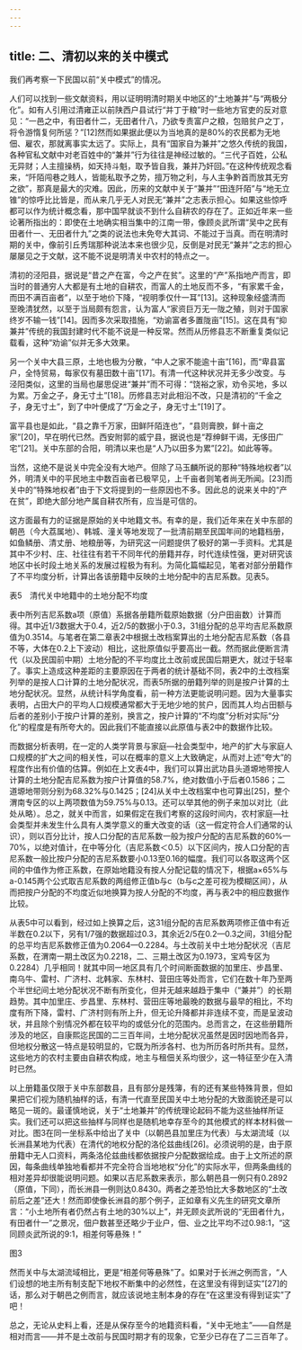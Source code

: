 ```yaml
---
---
---
```

title: 二、清初以来的关中模式
---




我们再考察一下民国以前“关中模式”的情况。

人们可以找到一些文献资料，用以证明明清时期关中地区的“土地兼并”与“两极分化”。如有人引用过清雍正以前陕西户县试行“并丁于粮”时一些地方官吏的反对意见：“一邑之中，有田者什二，无田者什八，乃欲专责富户之粮，包赔贫户之丁，将令游惰复何所惩？”[12]然而如果据此便以为当地真的是80%的农民都为无地佃、雇农，那就离事实太远了。实际上，具有“国家自为兼并”之悠久传统的我国，各种官私文献中对老百姓中的“兼并”行为往往是神经过敏的。“三代子百姓，公私无异财；人主擅操柄，如天持斗魁，取予皆自我，兼并乃奸回。”在这种传统观念看来，“阡陌闯巷之贱人，皆能私取予之势，擅万物之利，与人主争黔首而放其无穷之欲”，那真是最大的灾难。因此，历来的文献中关于“兼并”“田连阡陌”与“地无立锥”的惊呼比比皆是，而从来几乎无人对民无“兼并”之志表示担心。如果这些惊呼都可以作为统计概念看，那中国早就谈不到什么自耕农的存在了。正如近年来一些论著所指出的：即使在土地确实相当集中的江南一带，像顾炎武所谓“吴中之民有田者什一、无田者什九”之类的说法也未免夸大其词、不能过于当真。而在明清时期的关中，像前引丘秀瑞那种说法本来也很少见，反倒是对民无“兼并”之志的担心屡屡见之于文献，这不能不说是明清关中农村的特点之一。

清初的泾阳县，据说是“昔之产在富，今之产在贫”。这里的“产”系指地产而言，即当时的普通穷人大都是有土地的自耕农，而富人的土地反而不多，“有家累千金，而田不满百亩者”，以至于地价下降，“视明季仅什一耳”[13]。这种现象经盛清而至晚清犹然，以至于当局颇有怨言，认为富人“家资巨万无一陇之殖，则对于国家终岁不输一钱”[14]。因而多次采取措施，“劝谕富者多置陇亩”[15]。这在具有“抑兼并”传统的我国封建时代不能不说是一种反常。然而从历修县志不断重复类似记载看，这种“劝谕”似并无多大效果。

另一个关中大县三原，土地也极为分散，“中人之家不能逾十亩”[16]，而“卑县富户，全恃贸易，每家仅有墓田数十亩”[17]。有清一代这种状况并无多少改变。与泾阳类似，这里的当局也屡思促进“兼并”而不可得：“饶裕之家，劝令买地，多以为累。万金之子，身无寸土”[18]。历修县志对此相沿不改，只是清初的“千金之子，身无寸土”，到了中叶便成了“万金之子，身无寸土”[19]了。

富平县也是如此，“县之靠千万家，田鲜阡陌连也”，“县则膏腴，鲜十亩之家”[20]，早在明代已然。西安附郭的威宁县，据说也是“荐绅鲜干谒，无侈田广宅”[21]。关中东部的合阳，明清以来也是“人乃以田多为累”[22]。如此等等。

当然，这绝不是说关中完全没有大地产。但除了马玉麟所说的那种“特殊地权者”以外，明清关中的平民地主中数百亩者已极罕见，上千亩者则笔者尚无所闻。[23]而关中的“特殊地权者”由于下文将提到的一些原因也不多。因此总的说来关中的“产在贫”，即绝大部分地产属自耕农所有，应当是可信的。

这方面最有力的证据是原始的关中地籍文书。有幸的是，我们近年来在关中东部的朝邑（今大荔属地）、韩城、潼关等地发现了一批清前期至民国年间的地籍档册，如鱼鳞册、清丈册、地粮册等，为研究这一问题提供了极好的第一手资料。尤其是其中不少村、庄、社往往有若干不同年代的册籍并存，时代连续性强，更对研究该地区中长时段土地关系的发展过程极为有利。为简化篇幅起见，笔者对部分册籍作了不平均度分析，计算出各该册籍中反映的土地分配中的吉尼系数。见表5。

表5　清代关中地籍中的土地分配不均度





表中所列吉尼系数a项（原值）系据各册籍所载原始数据（分户田亩数）计算而得。其中近1/3数据大于0.4，近2/5的数据小于0.3，31组分配的总平均吉尼系数原值为0.3514。与笔者在第二章表2中根据土改档案算出的土地分配吉尼系数（各县不等，大体在0.2上下波动）相比，这批原值似乎要高出一截。然而据此便断言清代（以及民国前中期）土地分配的不平均度比土改前或民国后期更大，就过于轻率了。事实上造成这种差距的主要原因在于两者的统计基础不同，表2中的土改档案列举的是按人口计算的土地分配状况，而表5所据的册籍列举的则是按户计算的土地分配状况。显然，从统计科学角度看，前一种方法更能说明问题。因为大量事实表明，占田大户的平均人口规模通常都大于无地少地的贫户，因而其人均占田额与后者的差别小于按户计算的差别，换言之，按户计算的“不均度”分析对实际“分化”的程度是有所夸大的。因此我们不能直接以此原值与表2中的数据作比较。

而数据分析表明，在一定的人类学背景与家庭—社会类型中，地产的扩大与家庭人口规模的扩大之间的相关性，可以在概率的意义上大致确定，从而对上述“夸大”的程度作出有价值的估算。例如在上文表4中，我们可以算出武功县头道塬地带按人计算的土地分配吉尼系数为按户计算值的58.7%，绝对数值小于后者0.1586；二道塬地带则分别为68.32%与0.1425；[24]从关中土改档案中也可算出[25]，整个渭南专区的以上两项数值为59.75%与0.13。还可以举其他的例子来加以对比（此处从略）。总之，就关中而言，如果假定在我们考察的这段时间内，农村家庭—社会类型并未发生什么具有人类学意义的重大改变的话（这一假定符合人们通常的认识），则以百分比计，按人口分配的吉尼系数一般为按户分配的吉尼系数的60%—70%，以绝对值计，在中等分化（吉尼系数＜0.5）以下区间内，按人口分配的吉尼系数一般比按户分配的吉尼系数要小0.13至0.16的幅度。我们可以各取这两个区间的中值作为修正系数，在原始地籍没有按人分配记载的情况下，根据a×65%与a-0.145两个公式取吉尼系数的两组修正值b与c（b与c之差可视为模糊区间），从而把按户分配的不均度近似地换算为按人分配的不均度，再与表2中的相应数据作比较。

从表5中可以看到，经过如上换算之后，这31组分配的吉尼系数两项修正值中有近半数在0.2以下，另有1/7强的数据超过0.3，其余近2/5在0.2—0.3之间，31组分配的总平均吉尼系数修正值为0.2064—0.2284。与土改前关中土地分配状况（吉尼系数，在渭南一期土改区为0.2218，二、三期土改区为0.1973，宝鸡专区为0.2284）几乎相同！就其中同一地区具有几个时间断面数据的加里庄、步昌里、南乌牛、雷村、广济村、北韩家、东林村、营田庄等处而言，它们在数十年乃至两个半世纪间土地分配状况不断有所变化，但并无越来越趋于集中（“兼并”）的长期趋势。其中加里庄、步昌里、东林村、营田庄等地最晚的数据与最早的相比，不均度有所下降，雷村、广济村则有所上升，但无论升降都并非连续不变，而是呈波动状，并且除个别情况外都在较平均的或低分化的范围内。总而言之，在这些册籍所涉及的地区，自康熙迄民国的二三百年间，土地分配状况虽然是因时因地而各异，但地权分散这一特点是较明显的，它既为所涉各村、也为所历各时所共有。显然，这些地方的农村主要由自耕农构成，地主与租佃关系均很少，这一特征至少在入清时已然。

以上册籍虽仅限于关中东部数县，且有部分是残簿，有的还有某些特殊背景，但如果把它们视为随机抽样的话，有清一代直至民国关中土地分配的大致面貌还是可以略见一斑的。最谨慎地说，关于“土地兼并”的传统理论起码不能为这些抽样所证实。我们还可以把这些抽样与同样也是随机地幸存至今的其他模式的样本材料做一对比。图3在同一坐标系中给出了关中（以朝邑县加里庄为代表）与太湖流域（以长洲县某地为代表）在清代的地权分配的洛伦兹曲线[26]。必须说明的是，由于原册籍中无人口资料，两条洛伦兹曲线都依据按户分配数据绘成。由于上文所述的原因，每条曲线单独地看都并不完全符合当地地权“分化”的实际水平，但两条曲线的相对差异却很能说明问题。如果以吉尼系数来表示，那么朝邑县一例只有0.2892（原值，下同），而长洲县一例则达0.8430。两者之差恐怕比大多数地区的“土改前后之差”还大！然而即使像长洲县的那个例子，正如章有义先生的研究文章所言：“小土地所有者仍然占有土地的30%以上”，并无顾炎武所说的“无田者什九，有田者什一”之景况，佃户数甚至还略少于业户，佃、业之比平均不过0.98:1，“这同顾炎武所说的9:1，相差何等悬殊！”

图3



然而关中与太湖流域相比，更是“相差何等悬殊”了。如果对于长洲之例而言，“人们设想的地主所有制支配下地权不断集中的必然性，在这里没有得到证实”[27]的话，那么对于朝邑之例而言，就应该说地主制本身的存在“在这里没有得到证实”了吧！

总之，无论从史料上看，还是从保存至今的地籍资料看，“关中无地主”——自然是相对而言——并不是土改前与民国时期才有的现象，它至少已存在了二三百年了。